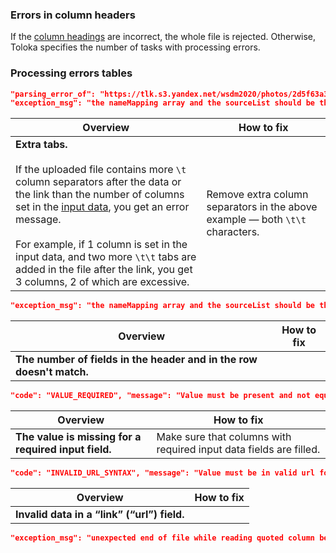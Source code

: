 
<Cut title="Errors when uploading tasks in the pool">

### Errors in column headers

If the [column headings](https://toloka.ai/en/docs/guide/concepts/pool_csv) are incorrect, the whole file is rejected. Otherwise, Toloka specifies the number of tasks with processing errors.

### Processing errors tables

```json
"parsing_error_of": "https://tlk.s3.yandex.net/wsdm2020/photos/2d5f63a3184919ce7e3e7068cf93da4b.jpg\t\t",
"exception_msg": "the nameMapping array and the sourceList should be the same size (nameMapping length = 1, sourceList size = 3)"
```

**Overview**|**How to fix**
----- | -----
**Extra tabs.**<br/><br/>If the uploaded file contains more `\t` column separators after the data or the link than the number of columns set in the [input data](https://toloka.ai/en/docs/glossary#input-output-data), you get an error message.<br/><br/>For example, if 1 column is set in the input data, and two more `\t\t` tabs are added in the file after the link, you get 3 columns, 2 of which are excessive. | Remove extra column separators in the above example — both `\t\t` characters.

```json
"exception_msg": "the nameMapping array and the sourceList should be the same size (nameMapping length = 4, sourceList size = 6)"
```

**Overview**|**How to fix**
----- | -----
**The number of fields in the header and in the row doesn't match.** | <UploadingTasksErrorsTable1/>

```json
"code": "VALUE_REQUIRED", "message": "Value must be present and not equal to null"
```

**Overview**|**How to fix**
----- | -----
**The value is missing for a required input field.** | Make sure that columns with required input data fields are filled.

```json
"code": "INVALID_URL_SYNTAX", "message": "Value must be in valid url format"
```

**Overview**|**How to fix**
----- | -----
**Invalid data in a “link” (“url”) field.** | <UploadingTasksErrorsTable2/>

```json
"exception_msg": "unexpected end of file while reading quoted column beginning on line 2 and ending on line 4"
```

</Cut>